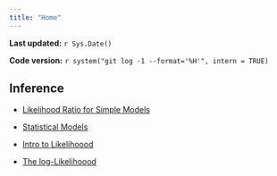 ```yaml
---
title: "Home"
---
```


**Last updated:** `r Sys.Date()`

**Code version:** `r system("git log -1 --format='%H'", intern = TRUE)`

## Inference

*  [Likelihood Ratio for Simple Models](likelihood_ratio_simple_models.html)

*  [Statistical Models](model.html)
*  [Intro to Likelihoood](likelihood.html) 
*  [The log-Likelihoood](loglikelihood.html) 
